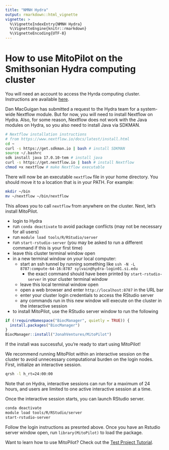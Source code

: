 ```yaml
---
title: "NMNH Hydra"
output: rmarkdown::html_vignette
vignette: >
  %\VignetteIndexEntry{NMNH Hydra}
  %\VignetteEngine{knitr::rmarkdown}
  %\VignetteEncoding{UTF-8}
---
```


# How to use MitoPilot on the Smithsonian Hydra computing cluster

You will need an account to access the Hyrda computing cluster. Instructions are available [here](https://confluence.si.edu/display/HPC/Hydra+Policies).

Dan MacGuigan has submitted a request to the Hydra team for a system-wide Nextflow module. But for now, you will need to install Nextflow on Hydra. Also, for some reason, Nextflow does not work with the Java modules on Hydra, so you also need to install Java via SDKMAN.

```bash
# Nextflow installation instructions
# from https://www.nextflow.io/docs/latest/install.html
cd ~
curl -s https://get.sdkman.io | bash # install SDKMAN
source ~/.bashrc
sdk install java 17.0.10-tem # install java
curl -s https://get.nextflow.io | bash # install Nextflow
chmod +x nextflow # make Nextflow executable
```

There will now be an executable `nextflow` file in your home directory. You should move it to a location that is in your PATH. For example:

```bash
mkdir ~/bin
mv ~/nextflow ~/bin/nextflow
```
 
This allows you to call `nextflow` from anywhere on the cluster. Next, let's install MitoPilot.

- login to Hydra
- run `conda deactivate` to avoid package conflicts (may not be necessary for all users)
- run `module load tools/R/RStudio/server`
- run `start-rstudio-server` (you may be asked to run a different command if this is your first time)
- leave this cluster terminal window open 
- in a new terminal window on your local computer:
	- start an ssh tunnel by running something like `ssh -N -L 8787:compute-64-16:8787 sylvain@hydra-login01.si.edu`
	  - the exact command should have been printed by `start-rstudio-server` in your cluster terminal window
	- leave this local terminal window open
	- open a web browser and enter `http://localhost:8787` in the URL bar
	- enter your cluster login credentials to access the RStudio server
	- any commands run in this new window will execute on the cluster in the interactive session
- to install MitoPilot, use the RStudio server window to run the following
```R
if (!requireNamespace("BiocManager", quietly = TRUE)) {
  install.packages("BiocManager")
}
BiocManager::install("JonahVentures/MitoPilot")
```

If the install was successful, you're ready to start using MitoPilot!

We recommend running MitoPilot within an interactive session on the cluster to avoid unnecessary computational burden on the login nodes. First, initialize an interactive session.

```bash
qrsh -l h_rt=24:00:00 
```

Note that on Hydra, interactive sessions can run for a maximum of 24 hours, and users are limited to one active interactive session at a time.

Once the interactive session starts, you can launch RStudio server.
```bash
conda deactivate
module load tools/R/RStudio/server
start-rstudio-server
```

Follow the login instructions as presnted above. Once you have an Rstudio server window open, run `library(MitoPilot)` to load the package.

Want to learn how to use MitoPilot? Check out the [Test Project Tutorial](https://jonahventures.github.io/MitoPilot/articles/test-project.html).

